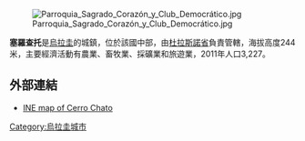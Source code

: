{{expand|time=2013-11-01T22:31:23+00:00}}
{{refimprove|time=2013-11-01T22:31:23+00:00}}
[[Image:Parroquia_Sagrado_Corazón_y_Club_Democrático.jpg|right]]

'''塞羅查托'''是[[烏拉圭|烏拉圭]]的城鎮，位於該國中部，由[[杜拉斯諾省|杜拉斯諾省]]負責管轄，海拔高度244米，主要經濟活動有農業、畜牧業、採礦業和旅遊業，2011年人口3,227。

==外部連結==
*[https://web.archive.org/web/20121010044629/http://www.ine.gub.uy/mapas/censos2011/para%20colgar%20en%20web/pdf/06_UYDU/Localidades/A2H_06790%20Cerro%20Chato.pdf INE map of Cerro Chato]

{{Uruguay-geo-stub}}
[[Category:烏拉圭城市|Category:烏拉圭城市]]